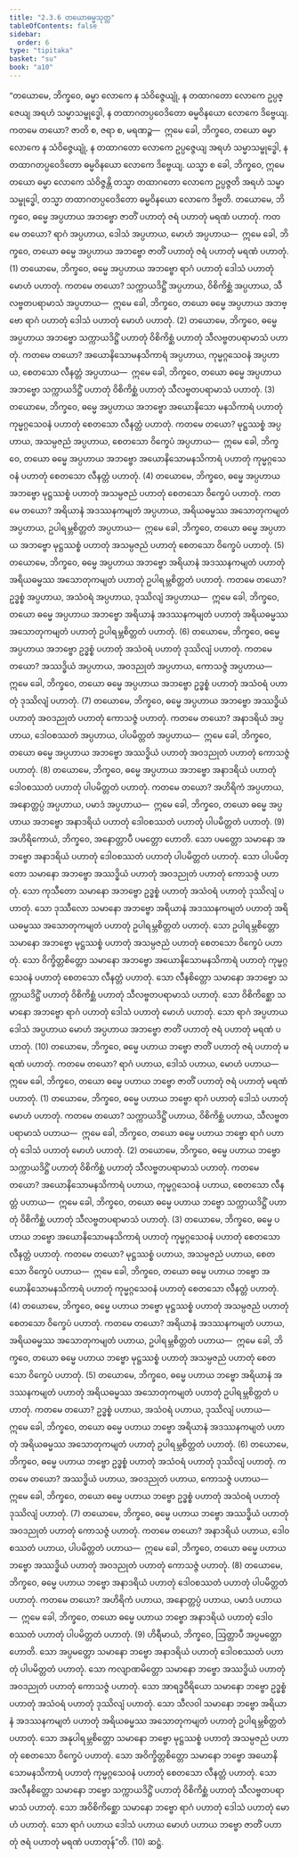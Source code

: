 ```yaml
---
title: "2.3.6 တယောဓမ္မသုတ္တ"
tableOfContents: false
sidebar:
  order: 6
type: "tipitaka"
basket: "su"
book: "a10"
---
```



<DynamicBreadcrumb />

<Division number="76" book="a10" e="ch" v="17" p="370">

<Paragraph number="577" book="a10">
“တယောမေ, ဘိက္ခဝေ, ဓမ္မာ လောကေ န သံဝိဇ္ဇေယျုံ, န တထာဂတော လောကေ ဥပ္ပဇ္ဇေယျ အရဟံ သမ္မာသမ္ဗုဒ္ဓေါ, န တထာဂတပ္ပဝေဒိတော ဓမ္မဝိနယော လောကေ ဒိဗ္ဗေယျ. ကတမေ တယော? ဇာတိ စ, ဇရာ စ, မရဏဉ္စ—  ဣမေ ခေါ, ဘိက္ခဝေ, တယော ဓမ္မာ လောကေ န သံဝိဇ္ဇေယျုံ, န တထာဂတော လောကေ ဥပ္ပဇ္ဇေယျ အရဟံ သမ္မာသမ္ဗုဒ္ဓေါ, န တထာဂတပ္ပဝေဒိတော ဓမ္မဝိနယော လောကေ ဒိဗ္ဗေယျ. ယသ္မာ စ ခေါ, ဘိက္ခဝေ, ဣမေ တယော ဓမ္မာ လောကေ သံဝိဇ္ဇန္တိ တသ္မာ တထာဂတော လောကေ ဥပ္ပဇ္ဇတိ အရဟံ သမ္မာသမ္ဗုဒ္ဓေါ, တသ္မာ တထာဂတပ္ပဝေဒိတော ဓမ္မဝိနယော လောကေ ဒိဗ္ဗတိ.
</Paragraph>

<Paragraph number="578" book="a10">
တယောမေ, ဘိက္ခဝေ, ဓမ္မေ အပ္ပဟာယ အဘဗ္ဗော ဇာတိံ ပဟာတုံ ဇရံ ပဟာတုံ မရဏံ ပဟာတုံ. ကတမေ တယော? ရာဂံ အပ္ပဟာယ, ဒေါသံ အပ္ပဟာယ, မောဟံ အပ္ပဟာယ—  ဣမေ ခေါ, ဘိက္ခဝေ, တယော ဓမ္မေ အပ္ပဟာယ အဘဗ္ဗော ဇာတိံ ပဟာတုံ ဇရံ ပဟာတုံ မရဏံ ပဟာတုံ. (1)
</Paragraph>

<Paragraph number="579" book="a10">
တယောမေ, ဘိက္ခဝေ, ဓမ္မေ အပ္ပဟာယ အဘဗ္ဗော ရာဂံ ပဟာတုံ ဒေါသံ ပဟာတုံ မောဟံ ပဟာတုံ. ကတမေ တယော? သက္ကာယဒိဋ္ဌိံ အပ္ပဟာယ, ဝိစိကိစ္ဆံ အပ္ပဟာယ, သီလဗ္ဗတပရာမာသံ အပ္ပဟာယ—  ဣမေ ခေါ, ဘိက္ခဝေ, တယော ဓမ္မေ အပ္ပဟာယ အဘဗ္ဗော ရာဂံ ပဟာတုံ ဒေါသံ ပဟာတုံ မောဟံ ပဟာတုံ. (2)
</Paragraph>

<Paragraph number="580" book="a10">
တယောမေ, ဘိက္ခဝေ, ဓမ္မေ အပ္ပဟာယ အဘဗ္ဗော သက္ကာယဒိဋ္ဌိံ ပဟာတုံ ဝိစိကိစ္ဆံ ပဟာတုံ သီလဗ္ဗတပရာမာသံ ပဟာတုံ. ကတမေ တယော? အယောနိသောမနသိကာရံ အပ္ပဟာယ, ကုမ္မဂ္ဂသေဝနံ အပ္ပဟာယ, စေတသော လီနတ္တံ အပ္ပဟာယ—  ဣမေ ခေါ, ဘိက္ခဝေ, တယော ဓမ္မေ အပ္ပဟာယ အဘဗ္ဗော သက္ကာယဒိဋ္ဌိံ ပဟာတုံ ဝိစိကိစ္ဆံ ပဟာတုံ သီလဗ္ဗတပရာမာသံ ပဟာတုံ. (3)
</Paragraph>

<Paragraph number="581" book="a10">
တယောမေ, ဘိက္ခဝေ, ဓမ္မေ အပ္ပဟာယ အဘဗ္ဗော အယောနိသော မနသိကာရံ ပဟာတုံ ကုမ္မဂ္ဂသေဝနံ ပဟာတုံ စေတသော လီနတ္တံ ပဟာတုံ. ကတမေ တယော? မုဋ္ဌဿစ္စံ အပ္ပဟာယ, အသမ္ပဇညံ အပ္ပဟာယ, စေတသော ဝိက္ခေပံ အပ္ပဟာယ—  ဣမေ ခေါ, ဘိက္ခဝေ, တယော ဓမ္မေ အပ္ပဟာယ အဘဗ္ဗော အယောနိသောမနသိကာရံ ပဟာတုံ ကုမ္မဂ္ဂသေဝနံ ပဟာတုံ စေတသော လီနတ္တံ ပဟာတုံ. (4)
</Paragraph>

<Paragraph number="582" book="a10">
တယောမေ, ဘိက္ခဝေ, ဓမ္မေ အပ္ပဟာယ အဘဗ္ဗော မုဋ္ဌဿစ္စံ ပဟာတုံ အသမ္ပဇညံ ပဟာတုံ စေတသော ဝိက္ခေပံ ပဟာတုံ. ကတမေ တယော? အရိယာနံ အဒဿနကမျတံ အပ္ပဟာယ, အရိယဓမ္မဿ အသောတုကမျတံ အပ္ပဟာယ, ဥပါရမ္ဘစိတ္တတံ အပ္ပဟာယ—  ဣမေ ခေါ, ဘိက္ခဝေ, တယော ဓမ္မေ အပ္ပဟာယ အဘဗ္ဗော မုဋ္ဌဿစ္စံ ပဟာတုံ အသမ္ပဇညံ ပဟာတုံ စေတသော ဝိက္ခေပံ ပဟာတုံ. (5)
</Paragraph>

<Paragraph number="583" book="a10">
တယောမေ, ဘိက္ခဝေ, ဓမ္မေ အပ္ပဟာယ အဘဗ္ဗော အရိယာနံ အဒဿနကမျတံ ပဟာတုံ အရိယဓမ္မဿ အသောတုကမျတံ ပဟာတုံ ဥပါရမ္ဘစိတ္တတံ ပဟာတုံ. ကတမေ တယော? ဥဒ္ဓစ္စံ အပ္ပဟာယ, အသံဝရံ အပ္ပဟာယ, ဒုဿိလျံ အပ္ပဟာယ—  ဣမေ ခေါ, ဘိက္ခဝေ, တယော ဓမ္မေ အပ္ပဟာယ အဘဗ္ဗော အရိယာနံ အဒဿနကမျတံ ပဟာတုံ အရိယဓမ္မဿ အသောတုကမျတံ ပဟာတုံ ဥပါရမ္ဘစိတ္တတံ ပဟာတုံ. (6)
</Paragraph>

<Paragraph number="584" book="a10">
တယောမေ, ဘိက္ခဝေ, ဓမ္မေ အပ္ပဟာယ အဘဗ္ဗော ဥဒ္ဓစ္စံ ပဟာတုံ အသံဝရံ ပဟာတုံ ဒုဿိလျံ ပဟာတုံ. ကတမေ တယော? အဿဒ္ဓိယံ အပ္ပဟာယ, အဝဒညုတံ အပ္ပဟာယ, ကောသဇ္ဇံ အပ္ပဟာယ—  ဣမေ ခေါ, ဘိက္ခဝေ, တယော ဓမ္မေ အပ္ပဟာယ အဘဗ္ဗော ဥဒ္ဓစ္စံ ပဟာတုံ အသံဝရံ ပဟာတုံ ဒုဿိလျံ ပဟာတုံ. (7)
</Paragraph>

<Paragraph number="585" book="a10">
တယောမေ, ဘိက္ခဝေ, ဓမ္မေ အပ္ပဟာယ အဘဗ္ဗော အဿဒ္ဓိယံ ပဟာတုံ အဝဒညုတံ ပဟာတုံ ကောသဇ္ဇံ ပဟာတုံ. ကတမေ တယော? အနာဒရိယံ အပ္ပဟာယ, ဒေါဝစဿတံ အပ္ပဟာယ, ပါပမိတ္တတံ အပ္ပဟာယ—  ဣမေ ခေါ, ဘိက္ခဝေ, တယော ဓမ္မေ အပ္ပဟာယ အဘဗ္ဗော အဿဒ္ဓိယံ ပဟာတုံ အဝဒညုတံ ပဟာတုံ ကောသဇ္ဇံ ပဟာတုံ. (8)
</Paragraph>

<Paragraph number="586" book="a10">
တယောမေ, ဘိက္ခဝေ, ဓမ္မေ အပ္ပဟာယ အဘဗ္ဗော အနာဒရိယံ ပဟာတုံ ဒေါဝစဿတံ ပဟာတုံ ပါပမိတ္တတံ ပဟာတုံ. ကတမေ တယော? အဟိရိကံ အပ္ပဟာယ, အနောတ္တပ္ပံ အပ္ပဟာယ, ပမာဒံ အပ္ပဟာယ—  ဣမေ ခေါ, ဘိက္ခဝေ, တယော ဓမ္မေ အပ္ပဟာယ အဘဗ္ဗော အနာဒရိယံ ပဟာတုံ ဒေါဝစဿတံ ပဟာတုံ ပါပမိတ္တတံ ပဟာတုံ. (9)
</Paragraph>

<Paragraph number="587" book="a10">
အဟိရိကောယံ, ဘိက္ခဝေ, အနောတ္တာပီ ပမတ္တော ဟောတိ. သော ပမတ္တော သမာနော အဘဗ္ဗော အနာဒရိယံ ပဟာတုံ ဒေါဝစဿတံ ပဟာတုံ ပါပမိတ္တတံ ပဟာတုံ. သော ပါပမိတ္တော သမာနော အဘဗ္ဗော အဿဒ္ဓိယံ ပဟာတုံ အဝဒညုတံ ပဟာတုံ ကောသဇ္ဇံ ပဟာတုံ. သော ကုသီတော သမာနော အဘဗ္ဗော ဥဒ္ဓစ္စံ ပဟာတုံ အသံဝရံ ပဟာတုံ ဒုဿိလျံ ပဟာတုံ. သော ဒုဿီလော သမာနော အဘဗ္ဗော အရိယာနံ အဒဿနကမျတံ ပဟာတုံ အရိယဓမ္မဿ အသောတုကမျတံ ပဟာတုံ ဥပါရမ္ဘစိတ္တတံ ပဟာတုံ. သော ဥပါရမ္ဘစိတ္တော သမာနော အဘဗ္ဗော မုဋ္ဌဿစ္စံ ပဟာတုံ အသမ္ပဇညံ ပဟာတုံ စေတသော ဝိက္ခေပံ ပဟာတုံ. သော ဝိက္ခိတ္တစိတ္တော သမာနော အဘဗ္ဗော အယောနိသောမနသိကာရံ ပဟာတုံ ကုမ္မဂ္ဂသေဝနံ ပဟာတုံ စေတသော လီနတ္တံ ပဟာတုံ. သော လီနစိတ္တော သမာနော အဘဗ္ဗော သက္ကာယဒိဋ္ဌိံ ပဟာတုံ ဝိစိကိစ္ဆံ ပဟာတုံ သီလဗ္ဗတပရာမာသံ ပဟာတုံ. သော ဝိစိကိစ္ဆော သမာနော အဘဗ္ဗော ရာဂံ ပဟာတုံ ဒေါသံ ပဟာတုံ မောဟံ ပဟာတုံ. သော ရာဂံ အပ္ပဟာယ ဒေါသံ အပ္ပဟာယ မောဟံ အပ္ပဟာယ အဘဗ္ဗော ဇာတိံ ပဟာတုံ ဇရံ ပဟာတုံ မရဏံ ပဟာတုံ. (10)
</Paragraph>

<Paragraph number="588" book="a10">
တယောမေ, ဘိက္ခဝေ, ဓမ္မေ ပဟာယ ဘဗ္ဗော ဇာတိံ ပဟာတုံ ဇရံ ပဟာတုံ မရဏံ ပဟာတုံ. ကတမေ တယော? ရာဂံ ပဟာယ, ဒေါသံ ပဟာယ, မောဟံ ပဟာယ—  ဣမေ ခေါ, ဘိက္ခဝေ, တယော ဓမ္မေ ပဟာယ ဘဗ္ဗော ဇာတိံ ပဟာတုံ ဇရံ ပဟာတုံ မရဏံ ပဟာတုံ. (1)
</Paragraph>

<Paragraph number="589" book="a10">
တယောမေ, ဘိက္ခဝေ, ဓမ္မေ ပဟာယ ဘဗ္ဗော ရာဂံ ပဟာတုံ ဒေါသံ ပဟာတုံ မောဟံ ပဟာတုံ. ကတမေ တယော? သက္ကာယဒိဋ္ဌိံ ပဟာယ, ဝိစိကိစ္ဆံ ပဟာယ, သီလဗ္ဗတပရာမာသံ ပဟာယ—  ဣမေ ခေါ, ဘိက္ခဝေ, တယော ဓမ္မေ ပဟာယ ဘဗ္ဗော ရာဂံ ပဟာတုံ ဒေါသံ ပဟာတုံ မောဟံ ပဟာတုံ. (2)
</Paragraph>

<Paragraph number="590" book="a10">
တယောမေ, ဘိက္ခဝေ, ဓမ္မေ ပဟာယ ဘဗ္ဗော သက္ကာယဒိဋ္ဌိံ ပဟာတုံ ဝိစိကိစ္ဆံ ပဟာတုံ သီလဗ္ဗတပရာမာသံ ပဟာတုံ. ကတမေ တယော? အယောနိသောမနသိကာရံ ပဟာယ, ကုမ္မဂ္ဂသေဝနံ ပဟာယ, စေတသော လီနတ္တံ ပဟာယ—  ဣမေ ခေါ, ဘိက္ခဝေ, တယော ဓမ္မေ ပဟာယ ဘဗ္ဗော သက္ကာယဒိဋ္ဌိံ ပဟာတုံ ဝိစိကိစ္ဆံ ပဟာတုံ သီလဗ္ဗတပရာမာသံ ပဟာတုံ. (3)
</Paragraph>

<Paragraph number="591" book="a10">
တယောမေ, ဘိက္ခဝေ, ဓမ္မေ ပဟာယ ဘဗ္ဗော အယောနိသောမနသိကာရံ ပဟာတုံ ကုမ္မဂ္ဂသေဝနံ ပဟာတုံ စေတသော လီနတ္တံ ပဟာတုံ. ကတမေ တယော? မုဋ္ဌဿစ္စံ ပဟာယ, အသမ္ပဇညံ ပဟာယ, စေတသော ဝိက္ခေပံ ပဟာယ—  ဣမေ ခေါ, ဘိက္ခဝေ, တယော ဓမ္မေ ပဟာယ ဘဗ္ဗော အယောနိသောမနသိကာရံ ပဟာတုံ ကုမ္မဂ္ဂသေဝနံ ပဟာတုံ စေတသော လီနတ္တံ ပဟာတုံ. (4)
</Paragraph>

<Paragraph number="592" book="a10">
တယောမေ, ဘိက္ခဝေ, ဓမ္မေ ပဟာယ ဘဗ္ဗော မုဋ္ဌဿစ္စံ ပဟာတုံ အသမ္ပဇညံ ပဟာတုံ စေတသော ဝိက္ခေပံ ပဟာတုံ. ကတမေ တယော? အရိယာနံ အဒဿနကမျတံ ပဟာယ, အရိယဓမ္မဿ အသောတုကမျတံ ပဟာယ, ဥပါရမ္ဘစိတ္တတံ ပဟာယ—  ဣမေ ခေါ, ဘိက္ခဝေ, တယော ဓမ္မေ ပဟာယ ဘဗ္ဗော မုဋ္ဌဿစ္စံ ပဟာတုံ အသမ္ပဇညံ ပဟာတုံ စေတသော ဝိက္ခေပံ ပဟာတုံ. (5)
</Paragraph>

<Paragraph number="593" book="a10">
တယောမေ, ဘိက္ခဝေ, ဓမ္မေ ပဟာယ ဘဗ္ဗော အရိယာနံ အဒဿနကမျတံ ပဟာတုံ အရိယဓမ္မဿ အသောတုကမျတံ ပဟာတုံ ဥပါရမ္ဘစိတ္တတံ ပဟာတုံ. ကတမေ တယော? ဥဒ္ဓစ္စံ ပဟာယ, အသံဝရံ ပဟာယ, ဒုဿိလျံ ပဟာယ—  ဣမေ ခေါ, ဘိက္ခဝေ, တယော ဓမ္မေ ပဟာယ ဘဗ္ဗော အရိယာနံ အဒဿနကမျတံ ပဟာတုံ အရိယဓမ္မဿ အသောတုကမျတံ ပဟာတုံ ဥပါရမ္ဘစိတ္တတံ ပဟာတုံ. (6)
</Paragraph>

<Paragraph number="594" book="a10">
တယောမေ, ဘိက္ခဝေ, ဓမ္မေ ပဟာယ ဘဗ္ဗော ဥဒ္ဓစ္စံ ပဟာတုံ အသံဝရံ ပဟာတုံ ဒုဿိလျံ ပဟာတုံ. ကတမေ တယော? အဿဒ္ဓိယံ ပဟာယ, အဝဒညုတံ ပဟာယ, ကောသဇ္ဇံ ပဟာယ—  ဣမေ ခေါ, ဘိက္ခဝေ, တယော ဓမ္မေ ပဟာယ ဘဗ္ဗော ဥဒ္ဓစ္စံ ပဟာတုံ အသံဝရံ ပဟာတုံ ဒုဿိလျံ ပဟာတုံ. (7)
</Paragraph>

<Paragraph number="595" book="a10">
တယောမေ, ဘိက္ခဝေ, ဓမ္မေ ပဟာယ ဘဗ္ဗော အဿဒ္ဓိယံ ပဟာတုံ အဝဒညုတံ ပဟာတုံ ကောသဇ္ဇံ ပဟာတုံ. ကတမေ တယော? အနာဒရိယံ ပဟာယ, ဒေါဝစဿတံ ပဟာယ, ပါပမိတ္တတံ ပဟာယ—  ဣမေ ခေါ, ဘိက္ခဝေ, တယော ဓမ္မေ ပဟာယ ဘဗ္ဗော အဿဒ္ဓိယံ ပဟာတုံ အဝဒညုတံ ပဟာတုံ ကောသဇ္ဇံ ပဟာတုံ. (8)
</Paragraph>

<Paragraph number="596" book="a10">
တယောမေ, ဘိက္ခဝေ, ဓမ္မေ ပဟာယ ဘဗ္ဗော အနာဒရိယံ ပဟာတုံ ဒေါဝစဿတံ ပဟာတုံ ပါပမိတ္တတံ ပဟာတုံ. ကတမေ တယော? အဟိရိကံ ပဟာယ, အနောတ္တပ္ပံ ပဟာယ, ပမာဒံ ပဟာယ—  ဣမေ ခေါ, ဘိက္ခဝေ, တယော ဓမ္မေ ပဟာယ ဘဗ္ဗော အနာဒရိယံ ပဟာတုံ ဒေါဝစဿတံ ပဟာတုံ ပါပမိတ္တတံ ပဟာတုံ. (9)
</Paragraph>

<Paragraph number="597" book="a10">
ဟိရီမာယံ, ဘိက္ခဝေ, ဩတ္တာပီ အပ္ပမတ္တော ဟောတိ. သော အပ္ပမတ္တော သမာနော ဘဗ္ဗော အနာဒရိယံ ပဟာတုံ ဒေါဝစဿတံ ပဟာတုံ ပါပမိတ္တတံ ပဟာတုံ. သော ကလျာဏမိတ္တော သမာနော ဘဗ္ဗော အဿဒ္ဓိယံ ပဟာတုံ အဝဒညုတံ ပဟာတုံ ကောသဇ္ဇံ ပဟာတုံ. သော အာရဒ္ဓဝီရိယော သမာနော ဘဗ္ဗော ဥဒ္ဓစ္စံ ပဟာတုံ အသံဝရံ ပဟာတုံ ဒုဿိလျံ ပဟာတုံ. သော သီလဝါ သမာနော ဘဗ္ဗော အရိယာနံ အဒဿနကမျတံ ပဟာတုံ အရိယဓမ္မဿ အသောတုကမျတံ ပဟာတုံ ဥပါရမ္ဘစိတ္တတံ ပဟာတုံ. သော အနုပါရမ္ဘစိတ္တော သမာနော ဘဗ္ဗော မုဋ္ဌဿစ္စံ ပဟာတုံ အသမ္ပဇညံ ပဟာတုံ စေတသော ဝိက္ခေပံ ပဟာတုံ. သော အဝိက္ခိတ္တစိတ္တော သမာနော ဘဗ္ဗော အယောနိသောမနသိကာရံ ပဟာတုံ ကုမ္မဂ္ဂသေဝနံ ပဟာတုံ စေတသော လီနတ္တံ ပဟာတုံ. သော အလီနစိတ္တော သမာနော ဘဗ္ဗော သက္ကာယဒိဋ္ဌိံ ပဟာတုံ ဝိစိကိစ္ဆံ ပဟာတုံ သီလဗ္ဗတပရာမာသံ ပဟာတုံ. သော အဝိစိကိစ္ဆော သမာနော ဘဗ္ဗော ရာဂံ ပဟာတုံ ဒေါသံ ပဟာတုံ မောဟံ ပဟာတုံ. သော ရာဂံ ပဟာယ ဒေါသံ ပဟာယ မောဟံ ပဟာယ ဘဗ္ဗော ဇာတိံ ပဟာတုံ ဇရံ ပဟာတုံ မရဏံ ပဟာတုန်”တိ. (10)

</Paragraph>
</Division>

<Paragraph number="598" type="center" book="a10">
ဆဋ္ဌံ.
</Paragraph>